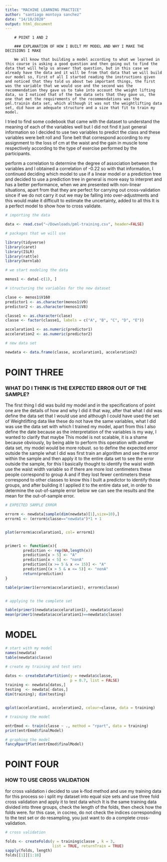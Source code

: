 ```yaml
---
title: "MACHINE LEARNING PRACTICE" 
author: "santiago montoya sanchez"
date: "14/10/2020"
output: html_document
---
```

        
        
        # POINT 1 AND 2
        
        ### EXPLANATION OF HOW I BUILT MY MODEL AND WHY I MAKE THE DECISIONS I MAKE
        
        We all know that building a model according to what we learned in this course is asking a good question and then going out to find the data that will help us answer that question, but in this case we already have the data and it will be from that data that we will build our model so, First of all I started reading the instructions given and noticed that they told us about two important things, the first was the variable that we would use and the second was the recommendation they gave us to take into account the weight lifting data, so I noticed that of the two data sets that they gave us, the one that met the requirements of the recommendations was the pml.trainin data set, which although it was not the weightlifting data set, did have an adequate structure and a size that fit to train my model.
I tried to find some codebook that came with the dataset to understand the meaning of each of the variables well but I did not find it just general information so I decided to use two variables to predict the class and these variables were belt roll and Tone belt that correspond according to my assignment to the loss of cm at the waist and the gain in muscle tone respectively according to the type of exercise performed by the participants.

perform a correlation to determine the degree of association between the variables and I obtained a correlation of -0.22 so with that information, I continued deciding which model to use if a linear model or a prediction tree and decided to use a prediction tree in general is more easy to interpret and has a better performance, when we are presented with non-linear situations, apart from that they are perfect for carrying out cross-validation since if we do not carry it out we may be falling into over-adjustments and this would make it difficult to estimate the uncertainty, added to all this It is a perfect model to show how to cross validate.



```r
# importing the data

data <- read.csv("~/Downloads/pml-training.csv", header=FALSE)

# packages that we will use

library(tidyverse)
library(caret)
library(ISLR)
library(rattle)
library(kernlab)

# we start modeling the data

menos1 <- data[-c(1), ]

# structuring the variables for the new dataset

clase <- menos1$V160
predictor1 <- as.character(menos1$V9)
predictor2 <- as.character(menos1$V8)

classe1 <- as.character(clase)
classe <- factor(classe1, labels = c("A", "B", "C", "D", "E"))

accelaration1 <- as.numeric(predictor1)
acceleration2 <- as.numeric(predictor2)

# new data set

newdata <- data.frame(classe, accelaration1, acceleration2)
```

# POINT THREE
### WHAT DO I THINK IS THE EXPECTED ERROR OUT OF THE SAMPLE?

The first thing I did was build my model and in the specifications of point one are the details of how and why I did it that way, after that what I did was define the data set that I would use and although I could have used the set of Weightlifting data like these do not have the same variables, what I did was use the data set with which I trained my model, apart from this I also define the date because as the interpretation of the variables is my way, I wanted to clarify that maybe This model is not scalable, it is a shame because obviously, by being able to perform this operation with another data set, my model would be more robust.
so to define the expected error outside the sample what I did was first train an algorithm and see the error within the sample and then apply it to the entire data set to see the error outside the sample, for this I basically thought to identify the waist width use the waist width variable so if there are more lost centimeters these people correspond to group A and if they lost fewer centimeters these correspond to other classes to know this I built a predictor to identify those groups, and after building it I applied it to the entire data set, in order to determine the out-of-sample error below we can see the results and the mean for the out-of-sample error.

```r

# EXPECTED SAMPLE ERROR

errorm <- newdata[sample(dim(newdata)[1],size=10),]
errorm1 <- (errorm$classe=="newdata")*1 + 1


plot(errorm$accelaration1, col= errorm1)


primer1 <- function(x){
        prediction <- rep(NA,length(x))
        prediction[x > 5] <- "A"
        prediction[x < 5] <- "nonA"
        prediction[(x >= 5 & x <= 15)] <- "A"
        prediction[(x > 5 & x <= 5)] <- "nonA"
        return(prediction)
}

table(primer1(errorm$accelaration1), errorm$classe)


# applying to the complete set

table(primer1(newdata$accelaration1), newdata$classe)
mean(primer1(newdata$accelaration1)==newdata$classe)

```

# MODEL

```r

# start with my model 
names(newdata)
table(newdata$classe)

# create my training and test sets

datos <- createDataPartition(y = newdata$classe,
                             p = 0.7, list = FALSE)
training <- newdata[datos,]
testing  <- newdata[-datos,]
dim(training); dim(testing)


qplot(accelaration1, acceleration2, colour=classe, data = training)

# training the model

entrEmod <- train(classe ~ ., method = "rpart", data = training)
print(entrEmod$finalModel)

# graphing the model 
fancyRpartPlot(entrEmod$finalModel)

```

# POINT FOUR
### HOW TO USE CROSS VALIDATION

for cross validation i decided to use k-flod method and use my training data for this process so i split my dataset into equal size sets and use three fold cross validation and apply it to test data which It is the same training data divided into three groups, check the length of the folds, then check how the folds were. for this case, in cocreo, do not check the indices corresponding to the test set or do resampling, you just want to do a complete cross-validation.

```r

# cross validation

folds <- createFolds(y = training$classe , k = 3,
                     list = TRUE, returnTrain = TRUE)
sapply(folds, length)
folds[[1]][1:10]

```